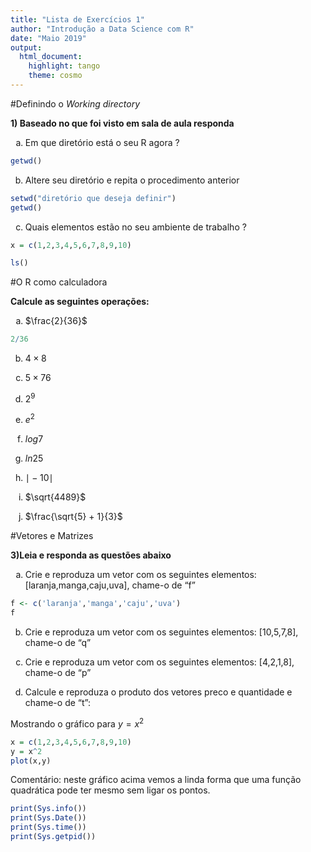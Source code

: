 ```yaml
---
title: "Lista de Exercícios 1"
author: "Introdução a Data Science com R"
date: "Maio 2019"
output:
  html_document:
    highlight: tango
    theme: cosmo
---
```



#Definindo o *Working directory*

**1) Baseado no que foi visto em sala de aula responda**

a) Em que diretório está o seu R agora ?

```r
getwd()
```

b) Altere seu diretório e repita o procedimento anterior

```r
setwd("diretório que deseja definir")
getwd()
```

c) Quais elementos estão no seu ambiente de trabalho ?
```r
x = c(1,2,3,4,5,6,7,8,9,10)
```

```r
ls()
```

#O R como calculadora

**Calcule as seguintes operações:**

a) $\frac{2}{36}$
```r
2/36
```


b) $4 \times 8$


c) $5\times76$


d) $2^{9}$



e) $e^{2}$


f) $log7$


g) $ln{25}$



h) $\mid-10\mid$


i) $\sqrt{4489}$


j) $\frac{\sqrt{5} + 1}{3}$



#Vetores e Matrizes

**3)Leia e responda as questões abaixo**

a) Crie e reproduza um vetor com os seguintes elementos: [laranja,manga,caju,uva], chame-o de  "f"
```r
f <- c('laranja','manga','caju','uva')
f
```


b) Crie e reproduza um vetor com os seguintes elementos: [10,5,7,8], chame-o de "q"


c) Crie e reproduza um vetor com os seguintes elementos: [4,2,1,8], chame-o de  "p"


d) Calcule e reproduza o produto dos vetores preco e quantidade e chame-o de "t":




Mostrando o gráfico para $y = x^2$

```r
x = c(1,2,3,4,5,6,7,8,9,10)
y = x^2
plot(x,y)
```

Comentário: neste gráfico acima vemos a linda forma que uma função quadrática pode ter mesmo sem ligar os pontos.


```r

print(Sys.info())
print(Sys.Date())
print(Sys.time())
print(Sys.getpid())

```



